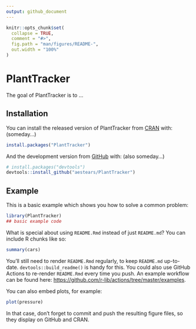 ```yaml
---
output: github_document
---
```


<!-- README.md is generated from README.Rmd. Please edit that file -->

```r
knitr::opts_chunk$set(
  collapse = TRUE,
  comment = "#>",
  fig.path = "man/figures/README-",
  out.width = "100%"
)
```

# PlantTracker

<!-- badges: start -->
<!-- badges: end -->

The goal of PlantTracker is to ...

## Installation

You can install the released version of PlantTracker from [CRAN](https://CRAN.R-project.org) with: (someday...)

``` r
install.packages("PlantTracker")
```

And the development version from [GitHub](https://github.com/) with: (also someday...)

``` r
# install.packages("devtools")
devtools::install_github("aestears/PlantTracker")
```
## Example

This is a basic example which shows you how to solve a common problem:

```r
library(PlantTracker)
## basic example code
```

What is special about using `README.Rmd` instead of just `README.md`? You can include R chunks like so:

```r
summary(cars)
```

You'll still need to render `README.Rmd` regularly, to keep `README.md` up-to-date. `devtools::build_readme()` is handy for this. You could also use GitHub Actions to re-render `README.Rmd` every time you push. An example workflow can be found here: <https://github.com/r-lib/actions/tree/master/examples>.

You can also embed plots, for example:

```r
plot(pressure)
```

In that case, don't forget to commit and push the resulting figure files, so they display on GitHub and CRAN.
